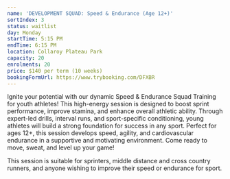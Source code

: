 ```yaml
---
name: 'DEVELOPMENT SQUAD: Speed & Endurance (Age 12+)'
sortIndex: 3
status: waitlist
day: Monday
startTime: 5:15 PM
endTime: 6:15 PM
location: Collaroy Plateau Park
capacity: 20
enrolments: 20
price: $140 per term (10 weeks)
bookingFormUrl: https://www.trybooking.com/DFXBR
---
```

Ignite your potential with our dynamic Speed & Endurance Squad Training for youth athletes! This high-energy session is designed to boost sprint performance, improve stamina, and enhance overall athletic ability. Through expert-led drills, interval runs, and sport-specific conditioning, young athletes will build a strong foundation for success in any sport. Perfect for ages 12+, this session develops speed, agility, and cardiovascular endurance in a supportive and motivating environment. Come ready to move, sweat, and level up your game!

This session is suitable for sprinters, middle distance and cross country runners, and anyone wishing to improve their speed or endurance for sport.
